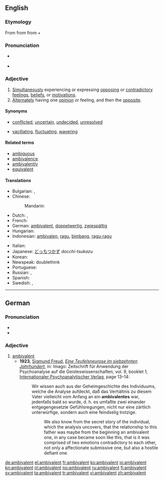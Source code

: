 {{was wotd|2008|March|21}}
==English==

===Etymology===
From {{term|ambivalence|lang=en}} from {{etyl|de|en}} {{term|Ambivalenz|lang=de}} from {{etyl|la|en}} {{term|ambi-||in two ways|lang=la}} + {{term|valeo|valeō|be strong|lang=la}}

===Pronunciation===
* {{a|RP|US}} {{IPA|/æmˈbɪv.ə.lənt/}}
* {{audio|en-us-ambivalent.ogg|Audio (US)}}

===Adjective===
{{en-adj}}

# [[simultaneously|Simultaneously]] experiencing or expressing [[oppose|opposing]] or [[contradictory]] [[feeling]]s, [[belief]]s, or [[motivation]]s.
# [[alternate|Alternately]] having one [[opinion]] or feeling, and then the [[opposite]].

====Synonyms====
* {{sense|simultaneously experiencing or expressing opposing feelings}} [[conflicted]], [[uncertain]], [[undecided]], [[unresolved]]
* {{sense|alternately feeling opposing feelings}} [[vacillating]], [[fluctuating]], [[wavering]]

====Related terms====
* [[ambiguous]]
* [[ambivalence]]
* [[ambivalently]]
* [[equivalent]]

====Translations====
{{trans-top|experiencing or expressing opposing feelings}}
* Bulgarian: {{t|bg|двойствен}},  {{t|bg|противоречив}}
* Chinese:
*: Mandarin: {{t-|cmn|矛盾|tr=máodùn|sc=Hani}}
* Dutch: {{t+|nl|ambivalent}}, {{t+|nl|ambivalente}}
* French: {{t+|fr|ambivalent}}
* German: [[ambivalent#German|ambivalent]], [[doppelwertig]], [[zwiespältig]]
* Hungarian: {{t|hu|ambivalens}}
* Indonesian: [[ambivalen]], [[ragu]], [[bimbang]], [[ragu|ragu-ragu]]
{{trans-mid}}
* Italian: {{t-|it|ambivalente|m|f}}
* Japanese: [[どっちつかず]] ''docchi-tsukazu''
* Korean: {{t|ko|반대감정이 공존하는|sc=Hang}}
* Newspeak: doublethink
* Portuguese: {{t-|pt|ambivalente|m|f}}
* Russian: {{t|ru|двойственный|tr=dvójstvennyj}}, {{t+|ru|противоречивый|tr=protivorečívyj}}
* Spanish: {{t-|es|ambivalente|m|f}}
* Swedish: {{t+|sv|ambivalent}}, {{t+|sv|kluven}}
{{trans-bottom}}

----

==German==

===Pronunciation===
* {{IPA|/ʔambivaˈlɛnt/|lang=de}}
* {{audio|De-at-ambivalent.ogg|Audio (Austria)}}

===Adjective===
{{de-adj|comparative=ambivalenter|superlative=ambivalentesten}}

# [[ambivalent#English|ambivalent]]
#* '''1923''', [[w:Sigmund Freud|Sigmund Freud]], ''[[s:de:Eine Teufelsneurose im siebzehnten Jahrhundert|Eine Teufelsneurose im siebzehnten Jahrhundert]]'', in: Imago: Zeitschrift für Anwendung der Psychoanalyse auf die Geisteswissenschaften, vol. 9, booklet 1, [[w:de:Internationaler Psychoanalytischer Verlag|Internationaler Psychoanalytischer Verlag]], page 13–14:
#*: Wir wissen auch aus der Geheimgeschichte des Individuums, welche die Analyse aufdeckt, daß das Verhältnis zu diesem Vater vielleicht vom Anfang an ein '''ambivalentes''' war, jedenfalls bald so wurde, d. h. es umfaßte zwei einander entgegengesetzte Gefühlsregungen, nicht nur eine zärtlich unterwürfige, sondern auch eine feindselig trotzige.
#*:: We also know from the secret story of the individual, which the analysis uncovers, that the relationship to this father was maybe from the beginning an ambivalent one, in any case became soon like this, that is it was comprised of two emotions contradictory to each other, not only a affectionate submissive one, but also a hostile defiant one.

[[de:ambivalent]]
[[el:ambivalent]]
[[fr:ambivalent]]
[[ko:ambivalent]]
[[io:ambivalent]]
[[kn:ambivalent]]
[[nl:ambivalent]]
[[no:ambivalent]]
[[ru:ambivalent]]
[[fi:ambivalent]]
[[sv:ambivalent]]
[[ta:ambivalent]]
[[tr:ambivalent]]
[[vi:ambivalent]]
[[zh:ambivalent]]